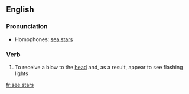 ==English==

===Pronunciation===
* Homophones: [[sea stars]]

===Verb===
{{en-verb|inf=to [[see]] [[stars]]|[[sees]] stars|[[seeing]] stars|[[saw]] stars|[[seen]] stars}}

# To receive a blow to the [[head]] and, as a result, appear to see flashing lights

[[fr:see stars]]